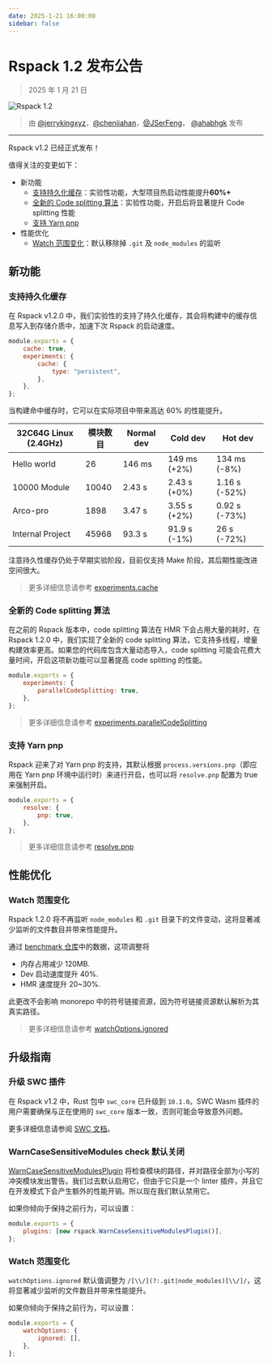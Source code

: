 ```yaml
---
date: 2025-1-21 16:00:00
sidebar: false
---
```


# Rspack 1.2 发布公告

> 2025 年 1 月 21 日

![Rspack 1.2](https://assets.rspack.dev/rspack/rspack-banner-v1-2.png)

> 由 [@jerrykingxyz](https://github.com/jerrykingxyz)，[@chenjiahan](https://github.com/chenjiahan)，[@JSerFeng](https://github.com/JSerFeng)， [@ahabhgk](https://github.com/ahabhgk) 发布

---

Rspack v1.2 已经正式发布！

值得关注的变更如下：

- 新功能
  - [支持持久化缓存](#支持持久化缓存)：实验性功能，大型项目热启动性能提升**60%+**
  - [全新的 Code splitting 算法](#全新的-code-splitting-算法)：实验性功能，开启后将显著提升 Code splitting 性能
  - [支持 Yarn pnp](#支持-yarn-pnp)
- 性能优化
  - [Watch 范围变化](#watch-范围变化)：默认移除掉 `.git` 及 `node_modules` 的监听

## 新功能

### 支持持久化缓存

在 Rspack v1.2.0 中，我们实验性的支持了持久化缓存，其会将构建中的缓存信息写入到存储介质中，加速下次 Rspack 的启动速度。

```js title=rspack.config.js
module.exports = {
    cache: true,
    experiments: {
        cache: {
            type: "persistent",
        },
    },
};
```

当构建命中缓存时，它可以在实际项目中带来高达 60% 的性能提升。

| 32C64G Linux (2.4GHz) | 模块数目 | Normal dev | Cold dev     | Hot dev       |
|-----------------------|----------|------------|--------------|---------------|
| Hello world           | 26       | 146 ms     | 149 ms (+2%) | 134 ms (-8%)  |
| 10000 Module          | 10040    | 2.43 s     | 2.43 s (+0%) | 1.16 s (-52%) |
| Arco-pro              | 1898     | 3.47 s     | 3.55 s (+2%) | 0.92 s (-73%) |
| Internal Project      | 45968    | 93.3 s     | 91.9 s (-1%) | 26 s (-72%)   |

注意持久性缓存仍处于早期实验阶段，目前仅支持 Make 阶段，其后期性能改进空间很大。

> 更多详细信息请参考 [experiments.cache](/config/experiments#experimentscache)

### 全新的 Code splitting 算法

在之前的 Rspack 版本中，code splitting 算法在 HMR 下会占用大量的耗时，在 Rspack 1.2.0 中，我们实现了全新的 code splitting 算法，它支持多线程，增量构建效率更高。如果您的代码库包含大量动态导入，code splitting 可能会花费大量时间，开启这项新功能可以显著提高 code splitting 的性能。

```js title="rspack.config.js"
module.exports = {
    experiments: {
        parallelCodeSplitting: true,
    },
};
```

> 更多详细信息请参考 [experiments.parallelCodeSplitting](/config/experiments#experimentsparallelcodesplitting)

### 支持 Yarn pnp

Rspack 迎来了对 Yarn pnp 的支持，其默认根据 `process.versions.pnp`（即应用在 Yarn pnp 环境中运行时）来进行开启，也可以将 `resolve.pnp` 配置为 true 来强制开启。

```js title="rspack.config.js"
module.exports = {
    resolve: {
        pnp: true,
    },
};
```

> 更多详细信息请参考 [resolve.pnp](/config/resolve#resolvepnp)

## 性能优化

### Watch 范围变化

Rspack 1.2.0 将不再监听 `node_modules` 和 `.git` 目录下的文件变动，这将显著减少监听的文件数目并带来性能提升。

通过 [benchmark 仓库](https://github.com/rspack-contrib/build-tools-performance)中的数据，这项调整将

- 内存占用减少 120MB.
- Dev 启动速度提升 40%.
- HMR 速度提升 20~30%.

此更改不会影响 monorepo 中的符号链接资源，因为符号链接资源默认解析为其真实路径。

> 更多详细信息请参考 [watchOptions.ignored](/config/watch#watchoptionsignored)

## 升级指南

### 升级 SWC 插件

在 Rspack v1.2 中，Rust 包中 `swc_core` 已升级到 `10.1.0`。SWC Wasm 插件的用户需要确保与正在使用的 `swc_core` 版本一致，否则可能会导致意外问题。

更多详细信息请参阅 [SWC 文档](https://swc.rs/docs/plugin/selecting-swc-core)。

### WarnCaseSensitiveModules check 默认关闭

[WarnCaseSensitiveModulesPlugin](/plugins/webpack/warn-case-sensitive-modules-plugin) 将检查模块的路径，并对路径全部为小写的冲突模块发出警告。我们过去默认启用它，但由于它只是一个 linter 插件，并且它在开发模式下会产生额外的性能开销。所以现在我们默认禁用它。

如果你倾向于保持之前行为，可以设置：

```js title="rspack.config.js"
module.exports = {
    plugins: [new rspack.WarnCaseSensitiveModulesPlugin()],
};
```

### Watch 范围变化

`watchOptions.ignored` 默认值调整为 `/[\\/](?:.git|node_modules)[\\/]/`，这将显著减少监听的文件数目并带来性能提升。

如果你倾向于保持之前行为，可以设置：

```js title="rspack.config.js"
module.exports = {
    watchOptions: {
        ignored: [],
    },
};
```
